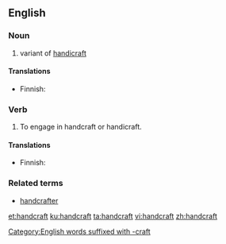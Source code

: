 ==English==

===Noun===
{{en-noun}}

# variant of [[handicraft]]

====Translations====
{{trans-top|variant of handicraft}}
* Finnish: {{t+|fi|käsityö}}
{{trans-mid}}
{{trans-bottom}}

===Verb===
{{en-verb}}

# To engage in handcraft or handicraft.

====Translations====
{{trans-top|to engage in handcraft or handicraft}}
* Finnish: {{t+|fi|tehdä}} {{t+|fi|käsityö|alt=käsityötä}}
{{trans-mid}}
{{trans-bottom}}

===Related terms===
* [[handcrafter]]

[[Category:English words suffixed with -craft]]

[[et:handcraft]]
[[ku:handcraft]]
[[ta:handcraft]]
[[vi:handcraft]]
[[zh:handcraft]]